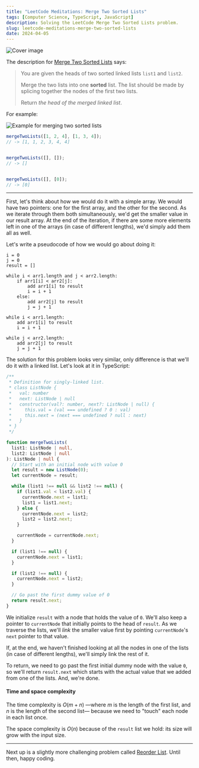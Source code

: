 ```yaml
---
title: "LeetCode Meditations: Merge Two Sorted Lists"
tags: [Computer Science, TypeScript, JavaScript]
description: Solving the LeetCode Merge Two Sorted Lists problem.
slug: leetcode-meditations-merge-two-sorted-lists
date: 2024-04-05
---
```


![Cover image](https://raw.githubusercontent.com/rivea0/leetcode-meditations-assets/main/src/2024-04-05/25-lm.png)

The description for [Merge Two Sorted Lists](https://leetcode.com/problems/merge-two-sorted-lists) says:

> You are given the heads of two sorted linked lists `list1` and `list2`.
>
> Merge the two lists into one **sorted** list. The list should be made by splicing together the nodes of the first two lists.
>
> Return _the head of the merged linked list_.

For example:

![Example for merging two sorted lists](https://assets.leetcode.com/uploads/2020/10/03/merge_ex1.jpg)

```ts
mergeTwoLists([1, 2, 4], [1, 3, 4]);
// -> [1, 1, 2, 3, 4, 4]


mergeTwoLists([], []);
// -> []


mergeTwoLists([], [0]);
// -> [0]
```

---

First, let's think about how we would do it with a simple array. We would have two pointers: one for the first array, and the other for the second.
As we iterate through them both simultaneously, we'd get the smaller value in our result array. At the end of the iteration, if there are some more elements left in one of the arrays (in case of different lengths), we'd simply add them all as well.

Let's write a pseudocode of how we would go about doing it:

```
i = 0
j = 0
result = []

while i < arr1.length and j < arr2.length:
    if arr1[i] < arr2[j]:
        add arr1[i] to result
        i = i + 1
    else:
        add arr2[j] to result
        j = j + 1

while i < arr1.length:
    add arr1[i] to result
    i = i + 1

while j < arr2.length:
    add arr2[j] to result
    j = j + 1
```

The solution for this problem looks very similar, only difference is that we'll do it with a linked list. Let's look at it in TypeScript:

```ts
/**
 * Definition for singly-linked list.
 * class ListNode {
 *   val: number
 *   next: ListNode | null
 *   constructor(val?: number, next?: ListNode | null) {
 *     this.val = (val === undefined ? 0 : val)
 *     this.next = (next === undefined ? null : next)
 *   }
 * }
 */

function mergeTwoLists(
  list1: ListNode | null,
  list2: ListNode | null
): ListNode | null {
  // Start with an initial node with value 0
  let result = new ListNode(0);
  let currentNode = result;

  while (list1 !== null && list2 !== null) {
    if (list1.val < list2.val) {
      currentNode.next = list1;
      list1 = list1.next;
    } else {
      currentNode.next = list2;
      list2 = list2.next;
    }

    currentNode = currentNode.next;
  }

  if (list1 !== null) {
    currentNode.next = list1;
  }

  if (list2 !== null) {
    currentNode.next = list2;
  }

  // Go past the first dummy value of 0
  return result.next;
}
```

We initialize `result` with a node that holds the value of `0`. We'll also keep a pointer to `currentNode` that initially points to the head of `result`.
As we traverse the lists, we'll _link_ the smaller value first by pointing `currentNode`'s `next` pointer to that value.

If, at the end, we haven't finished looking at all the nodes in one of the lists (in case of different lengths), we'll simply link the rest of it.

To return, we need to go past the first initial dummy node with the value `0`, so we'll return `result.next` which starts with the actual value that we added from one of the lists. And, we're done.

#### Time and space complexity

The time complexity is $O(m + n)$ —where $m$ is the length of the first list, and $n$ is the length of the second list— because we need to "touch" each node in each list once. 

The space complexity is $O(n)$ because of the `result` list we hold: its size will grow with the input size.

---

Next up is a slightly more challenging problem called [Reorder List](https://leetcode.com/problems/reorder-list). Until then, happy coding.
